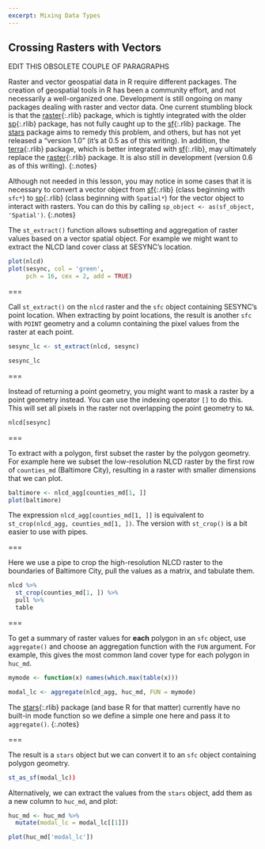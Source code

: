 ```yaml
---
excerpt: Mixing Data Types
---
```


## Crossing Rasters with Vectors

EDIT THIS OBSOLETE COUPLE OF PARAGRAPHS

Raster and vector geospatial data in R require different packages. 
The creation of geospatial tools in R has been a community effort, and not
necessarily a well-organized one. Development is still ongoing on many packages
dealing with raster and vector data.
One current stumbling block is that the [raster](){:.rlib} package, which is tightly 
integrated with the older [sp](){:.rlib} package, has not fully caught up to the [sf](){:.rlib} package. 
The [stars](https://r-spatial.github.io/stars/) package aims to remedy this problem,
and others, but has not yet released a "version 1.0" (it's at 0.5 as of this
writing). In addition, the [terra](){:.rlib} package, which is better integrated with
[sf](){:.rlib}, may ultimately replace the [raster](){:.rlib} package. It is also still in
development (version 0.6 as of this writing).
{:.notes}

Although not needed in this lesson, you may notice in some cases that it is necessary to
convert a vector object from [sf](){:.rlib} (class beginning with `sfc*`) to [sp](){:.rlib}
(class beginning with `Spatial*`) for the vector object to interact with rasters.
You can do this by calling `sp_object <- as(sf_object, 'Spatial')`.
{:.notes}

The `st_extract()` function allows subsetting and aggregation of raster values based
on a vector spatial object. For example we might want to extract the NLCD land cover 
class at SESYNC's location.

```r
plot(nlcd)
plot(sesync, col = 'green',
     pch = 16, cex = 2, add = TRUE)
```

===

Call `st_extract()` on the `nlcd` raster and the `sfc` object containing SESYNC's point location.
When extracting by point locations, the result is another `sfc` with `POINT` geometry and
a column containing the pixel values from the raster at each point.

```r
sesync_lc <- st_extract(nlcd, sesync)
```

```r
sesync_lc
```

===

Instead of returning a point geometry, you might want to mask a raster by a point geometry instead. 
You can use the indexing operator `[]` to do this. This will set
all pixels in the raster not overlapping the point geometry to `NA`.

```r
nlcd[sesync]
```

===

To extract with a polygon, first subset the raster by the polygon geometry. For example
here we subset the low-resolution NLCD raster by the first row of `counties_md` 
(Baltimore City), resulting in a raster with smaller dimensions that we can plot.

```r
baltimore <- nlcd_agg[counties_md[1, ]]
plot(baltimore)
```

The expression `nlcd_agg[counties_md[1, ]]` is equivalent to `st_crop(nlcd_agg, counties_md[1, ])`.
The version with `st_crop()` is a bit easier to use with pipes.

===

Here we use a pipe to crop the high-resolution NLCD raster to the boundaries of Baltimore City,
pull the values as a matrix, and tabulate them.

```r
nlcd %>%
  st_crop(counties_md[1, ]) %>%
  pull %>%
  table
```

===

To get a summary of raster values for **each** polygon in an `sfc`
object, use `aggregate()` and choose an aggregation function with the `FUN` argument. For
example, this gives the most common land cover type for each polygon in
`huc_md`.

```r
mymode <- function(x) names(which.max(table(x)))

modal_lc <- aggregate(nlcd_agg, huc_md, FUN = mymode) 
```

The [stars](){:.rlib} package (and base R for that matter) currently have no built-in mode function
so we define a simple one here and pass it to `aggregate()`.
{:.notes}

===

The result is a `stars` object but we can convert it to an `sfc` object containing polygon
geometry.

```r
st_as_sf(modal_lc))
```

Alternatively, we can extract the values from the `stars` object, add them as a new
column to `huc_md`, and plot:

```r
huc_md <- huc_md %>% 
  mutate(modal_lc = modal_lc[[1]])

plot(huc_md['modal_lc'])
```
